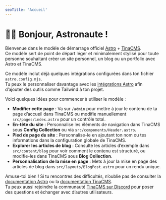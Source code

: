 ```yaml
---
seoTitle: 'Accueil'
---
```


# 🧑‍🚀 Bonjour, Astronaute !

Bienvenue dans le modèle de démarrage officiel [Astro](https://astro.build/) + [TinaCMS](https://tina.io/).  
Ce modèle sert de point de départ léger et minimalement stylisé pour toute personne souhaitant créer un site personnel, un blog ou un portfolio avec Astro et TinaCMS.

Ce modèle inclut déjà quelques intégrations configurées dans ton fichier `astro.config.mjs`.  
Tu peux le personnaliser davantage avec les [intégrations Astro](https://astro.build/integrations) afin d’ajouter des outils comme Tailwind à ton projet.

Voici quelques idées pour commencer à utiliser le modèle :

- **Modifier cette page** : Va sur `/admin` pour mettre à jour le contenu de ta page d’accueil dans TinaCMS ou modifie manuellement `src/pages/index.astro` pour un contrôle total.
- **En-tête du site** : Personnalise les éléments de navigation dans TinaCMS sous **Config Collection** ou via `src/components/Header.astro`.
- **Pied de page du site** : Personnalise-le en ajoutant ton nom ou tes informations dans la configuration globale de TinaCMS.
- **Explorer les articles de blog** : Consulte les articles d’exemple dans `src/content/blog` pour voir comment le contenu est structuré, ou modifie-les dans TinaCMS sous **Blog Collection**.
- **Personnalisation de la mise en page** : Mets à jour la mise en page des articles de blog dans `src/layouts/BlogPost.astro` pour un rendu unique.

Amuse-toi bien ! Si tu rencontres des difficultés, n’oublie pas de consulter la [documentation Astro](https://docs.astro.build/en/getting-started/) ou la [documentation TinaCMS](https://tina.io/docs).  
Tu peux aussi rejoindre la communauté [TinaCMS sur Discord](https://discord.com/invite/zumN63Ybpf) pour poser des questions et échanger avec d’autres utilisateurs.
